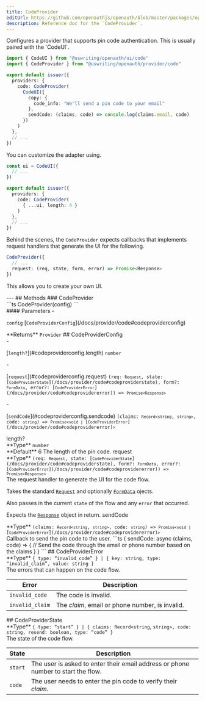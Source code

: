 ```yaml
---
title: CodeProvider
editUrl: https://github.com/openauthjs/openauth/blob/master/packages/openauth/src/provider/code.ts
description: Reference doc for the `CodeProvider`.
---
```



<div class="tsdoc">
<Section type="about">
Configures a provider that supports pin code authentication. This is usually paired with the
`CodeUI`.

```ts
import { CodeUI } from "@uswriting/openauth/ui/code"
import { CodeProvider } from "@uswriting/openauth/provider/code"

export default issuer({
  providers: {
    code: CodeProvider(
      CodeUI({
        copy: {
          code_info: "We'll send a pin code to your email"
        },
        sendCode: (claims, code) => console.log(claims.email, code)
      })
    )
  },
  // ...
})
```

You can customize the adapter using.

```ts {7-9}
const ui = CodeUI({
  // ...
})

export default issuer({
  providers: {
    code: CodeProvider(
      { ...ui, length: 4 }
    )
  },
  // ...
})
```

Behind the scenes, the `CodeProvider` expects callbacks that implements request handlers
that generate the UI for the following.

```ts
CodeProvider({
  // ...
  request: (req, state, form, error) => Promise<Response>
})
```

This allows you to create your own UI.
</Section>
---
## Methods
### CodeProvider
<Segment>
<Section type="signature">
```ts
CodeProvider(config)
```
</Section>
<Section type="parameters">
#### Parameters
- <p><code class="key">config</code> [<code class="type">CodeProviderConfig</code>](/docs/provider/code#codeproviderconfig)</p>
</Section>
<InlineSection>
**Returns** <code class="type">Provider</code>
</InlineSection>
</Segment>
## CodeProviderConfig
<Segment>
<Section type="parameters">
- <p>[<code class="key">length?</code>](#codeproviderconfig.length) <code class="primitive">number</code></p>
- <p>[<code class="key">request</code>](#codeproviderconfig.request) <code class="primitive">(req: <code class="type">Request</code>, state: [<code class="type">CodeProviderState</code>](/docs/provider/code#codeproviderstate), form?: <code class="type">FormData</code>, error?: [<code class="type">CodeProviderError</code>](/docs/provider/code#codeprovidererror)) => <code class="primitive">Promise</code><code class="symbol">&lt;</code><code class="type">Response</code><code class="symbol">&gt;</code></code></p>
- <p>[<code class="key">sendCode</code>](#codeproviderconfig.sendcode) <code class="primitive">(claims: <code class="primitive">Record</code><code class="symbol">&lt;</code><code class="primitive">string</code>, <code class="primitive">string</code><code class="symbol">&gt;</code>, code: <code class="primitive">string</code>) => <code class="primitive">Promise</code><code class="symbol">&lt;</code><code class="primitive">void</code><code class="symbol"> | </code>[<code class="type">CodeProviderError</code>](/docs/provider/code#codeprovidererror)<code class="symbol">&gt;</code></code></p>
</Section>
</Segment>
<NestedTitle id="codeproviderconfig.length" Tag="h4" parent="CodeProviderConfig.">length?</NestedTitle>
<Segment>
<Section type="parameters">
<InlineSection>
**Type** <code class="primitive">number</code>
</InlineSection>
</Section>

<InlineSection>
**Default** 6
</InlineSection>
The length of the pin code.
</Segment>
<NestedTitle id="codeproviderconfig.request" Tag="h4" parent="CodeProviderConfig.">request</NestedTitle>
<Segment>
<Section type="parameters">
<InlineSection>
**Type** <code class="primitive">(req: <code class="type">Request</code>, state: [<code class="type">CodeProviderState</code>](/docs/provider/code#codeproviderstate), form?: <code class="type">FormData</code>, error?: [<code class="type">CodeProviderError</code>](/docs/provider/code#codeprovidererror)) => <code class="primitive">Promise</code><code class="symbol">&lt;</code><code class="type">Response</code><code class="symbol">&gt;</code></code>
</InlineSection>
</Section>
The request handler to generate the UI for the code flow.

Takes the standard [`Request`](https://developer.mozilla.org/en-US/docs/Web/API/Request)
and optionally [`FormData`](https://developer.mozilla.org/en-US/docs/Web/API/FormData)
ojects.

Also passes in the current `state` of the flow and any `error` that occurred.

Expects the [`Response`](https://developer.mozilla.org/en-US/docs/Web/API/Response) object
in return.
</Segment>
<NestedTitle id="codeproviderconfig.sendcode" Tag="h4" parent="CodeProviderConfig.">sendCode</NestedTitle>
<Segment>
<Section type="parameters">
<InlineSection>
**Type** <code class="primitive">(claims: <code class="primitive">Record</code><code class="symbol">&lt;</code><code class="primitive">string</code>, <code class="primitive">string</code><code class="symbol">&gt;</code>, code: <code class="primitive">string</code>) => <code class="primitive">Promise</code><code class="symbol">&lt;</code><code class="primitive">void</code><code class="symbol"> | </code>[<code class="type">CodeProviderError</code>](/docs/provider/code#codeprovidererror)<code class="symbol">&gt;</code></code>
</InlineSection>
</Section>
Callback to send the pin code to the user.
```ts
{
  sendCode: async (claims, code) => {
    // Send the code through the email or phone number based on the claims
  }
}
```
</Segment>
## CodeProviderError
<Segment>
<Section type="parameters">
<InlineSection>
**Type** <code class="symbol">&lcub; </code><code class="key">type</code><code class="symbol">&colon; </code><code class="symbol">&ldquo;</code><code class="primitive">invalid_code</code><code class="symbol">&rdquo;</code><code class="symbol"> &rcub;</code><code class="symbol"> | </code><code class="symbol">&lcub; </code><code class="key">key</code><code class="symbol">&colon; </code><code class="primitive">string</code><code class="symbol">, </code><code class="key">type</code><code class="symbol">&colon; </code><code class="symbol">&ldquo;</code><code class="primitive">invalid_claim</code><code class="symbol">&rdquo;</code><code class="symbol">, </code><code class="key">value</code><code class="symbol">&colon; </code><code class="primitive">string</code><code class="symbol"> &rcub;</code>
</InlineSection>
</Section>
The errors that can happen on the code flow.

| Error | Description |
| ----- | ----------- |
| `invalid_code` | The code is invalid. |
| `invalid_claim` | The _claim_, email or phone number, is invalid. |
</Segment>
## CodeProviderState
<Segment>
<Section type="parameters">
<InlineSection>
**Type** <code class="symbol">&lcub; </code><code class="key">type</code><code class="symbol">&colon; </code><code class="symbol">&ldquo;</code><code class="primitive">start</code><code class="symbol">&rdquo;</code><code class="symbol"> &rcub;</code><code class="symbol"> | </code><code class="symbol">&lcub; </code><code class="key">claims</code><code class="symbol">&colon; </code><code class="primitive">Record</code><code class="symbol">&lt;</code><code class="primitive">string</code>, <code class="primitive">string</code><code class="symbol">&gt;</code><code class="symbol">, </code><code class="key">code</code><code class="symbol">&colon; </code><code class="primitive">string</code><code class="symbol">, </code><code class="key">resend</code><code class="symbol">&colon; </code><code class="primitive">boolean</code><code class="symbol">, </code><code class="key">type</code><code class="symbol">&colon; </code><code class="symbol">&ldquo;</code><code class="primitive">code</code><code class="symbol">&rdquo;</code><code class="symbol"> &rcub;</code>
</InlineSection>
</Section>
The state of the code flow.

| State | Description |
| ----- | ----------- |
| `start` | The user is asked to enter their email address or phone number to start the flow. |
| `code` | The user needs to enter the pin code to verify their _claim_. |
</Segment>
</div>